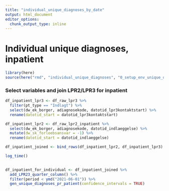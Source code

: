 ```yaml
---
title: "individual_unique_diagnoses_by_date"
output: html_document
editor_options: 
  chunk_output_type: inline
---
```


# Individual unique diagnoses, inpatient

```r
library(here)
source(here("rmd", "individual_unique_diagnoses", "0_setup_env_unique_diagnoses.r"))
```

### Select variables and join LPR2/LPR3 for inpatient
```r
df_inpatient_lpr3 <- df_raw_lpr3 %>%
  filter(pt_type == "Indlagt") %>% 
  select(dw_ek_borger, adiagnosekode, datotid_lpr3kontaktstart) %>% 
  rename(datotid_start = datotid_lpr3kontaktstart)

df_inpatient_lpr2 <- df_raw_lpr2_inpatient %>% 
  select(dw_ek_borger, adiagnosekode, datotid_indlaeggelse) %>%
  mutate(dw_sk_forloebsansvar = -1) %>% 
  rename(datotid_start = datotid_indlaeggelse)

df_inpatient_joined <- bind_rows(df_inpatient_lpr2, df_inpatient_lpr3) 

log_time()
  
```

```r
df_inpatient_for_individual <- df_inpatient_joined %>% 
  add_LPR23_quarter_column() %>%
  filter(period < ymd("2021-06-01")) %>% 
  gen_unique_diagnoses_pr_patient(confidence_intervals = TRUE)
```